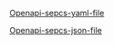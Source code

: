 
[Openapi-sepcs-yaml-file](/openapi/organisation-details.yaml)

[Openapi-sepcs-json-file](/openapi/organisation-details.json)

<SwaggerUI url="../openapi/organisation-details.json" />
